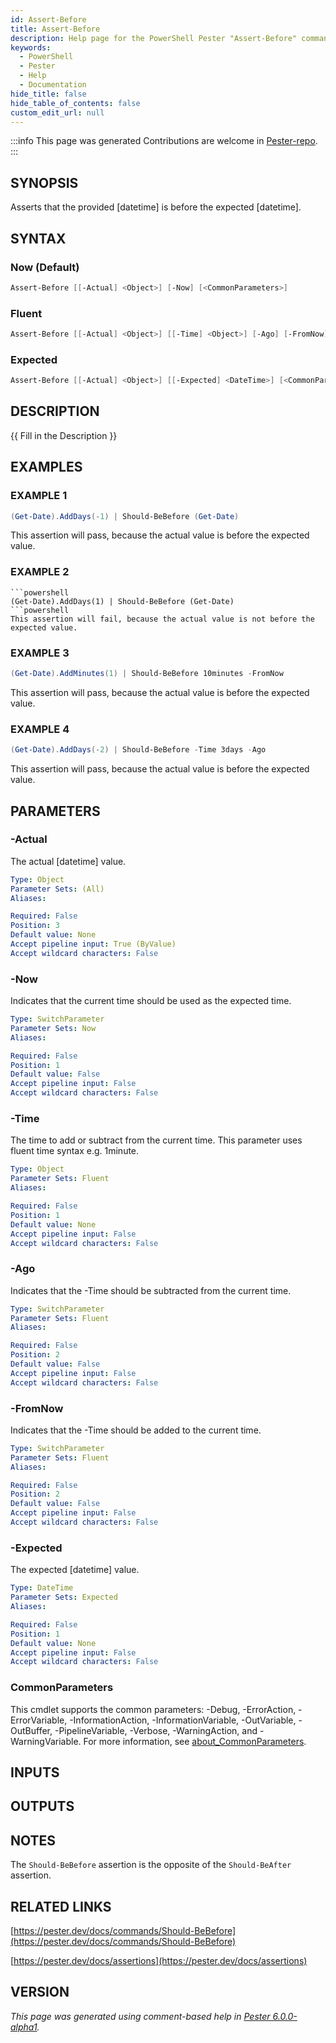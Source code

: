 ```yaml
---
id: Assert-Before
title: Assert-Before
description: Help page for the PowerShell Pester "Assert-Before" command
keywords:
  - PowerShell
  - Pester
  - Help
  - Documentation
hide_title: false
hide_table_of_contents: false
custom_edit_url: null
---
```


:::info This page was generated
Contributions are welcome in [Pester-repo](https://github.com/pester/pester).
:::

## SYNOPSIS

Asserts that the provided [datetime] is before the expected [datetime].

## SYNTAX

### Now (Default)

```powershell
Assert-Before [[-Actual] <Object>] [-Now] [<CommonParameters>]
```

### Fluent

```powershell
Assert-Before [[-Actual] <Object>] [[-Time] <Object>] [-Ago] [-FromNow] [<CommonParameters>]
```

### Expected

```powershell
Assert-Before [[-Actual] <Object>] [[-Expected] <DateTime>] [<CommonParameters>]
```

## DESCRIPTION

\{\{ Fill in the Description \}\}

## EXAMPLES

### EXAMPLE 1

```powershell
(Get-Date).AddDays(-1) | Should-BeBefore (Get-Date)
```

This assertion will pass, because the actual value is before the expected value.

### EXAMPLE 2

```
```powershell
(Get-Date).AddDays(1) | Should-BeBefore (Get-Date)
```powershell
This assertion will fail, because the actual value is not before the expected value.
```

### EXAMPLE 3

```powershell
(Get-Date).AddMinutes(1) | Should-BeBefore 10minutes -FromNow
```

This assertion will pass, because the actual value is before the expected value.

### EXAMPLE 4

```powershell
(Get-Date).AddDays(-2) | Should-BeBefore -Time 3days -Ago
```

This assertion will pass, because the actual value is before the expected value.

## PARAMETERS

### -Actual

The actual [datetime] value.

```yaml
Type: Object
Parameter Sets: (All)
Aliases:

Required: False
Position: 3
Default value: None
Accept pipeline input: True (ByValue)
Accept wildcard characters: False
```

### -Now

Indicates that the current time should be used as the expected time.

```yaml
Type: SwitchParameter
Parameter Sets: Now
Aliases:

Required: False
Position: 1
Default value: False
Accept pipeline input: False
Accept wildcard characters: False
```

### -Time

The time to add or subtract from the current time.
This parameter uses fluent time syntax e.g.
1minute.

```yaml
Type: Object
Parameter Sets: Fluent
Aliases:

Required: False
Position: 1
Default value: None
Accept pipeline input: False
Accept wildcard characters: False
```

### -Ago

Indicates that the -Time should be subtracted from the current time.

```yaml
Type: SwitchParameter
Parameter Sets: Fluent
Aliases:

Required: False
Position: 2
Default value: False
Accept pipeline input: False
Accept wildcard characters: False
```

### -FromNow

Indicates that the -Time should be added to the current time.

```yaml
Type: SwitchParameter
Parameter Sets: Fluent
Aliases:

Required: False
Position: 2
Default value: False
Accept pipeline input: False
Accept wildcard characters: False
```

### -Expected

The expected [datetime] value.

```yaml
Type: DateTime
Parameter Sets: Expected
Aliases:

Required: False
Position: 1
Default value: None
Accept pipeline input: False
Accept wildcard characters: False
```

### CommonParameters

This cmdlet supports the common parameters: -Debug, -ErrorAction, -ErrorVariable, -InformationAction, -InformationVariable, -OutVariable, -OutBuffer, -PipelineVariable, -Verbose, -WarningAction, and -WarningVariable. For more information, see [about_CommonParameters](http://go.microsoft.com/fwlink/?LinkID=113216).

## INPUTS

## OUTPUTS

## NOTES

The `Should-BeBefore` assertion is the opposite of the `Should-BeAfter` assertion.

## RELATED LINKS

[https://pester.dev/docs/commands/Should-BeBefore](https://pester.dev/docs/commands/Should-BeBefore)

[https://pester.dev/docs/assertions](https://pester.dev/docs/assertions)

## VERSION

*This page was generated using comment-based help in [Pester 6.0.0-alpha1](https://github.com/pester/pester).*
